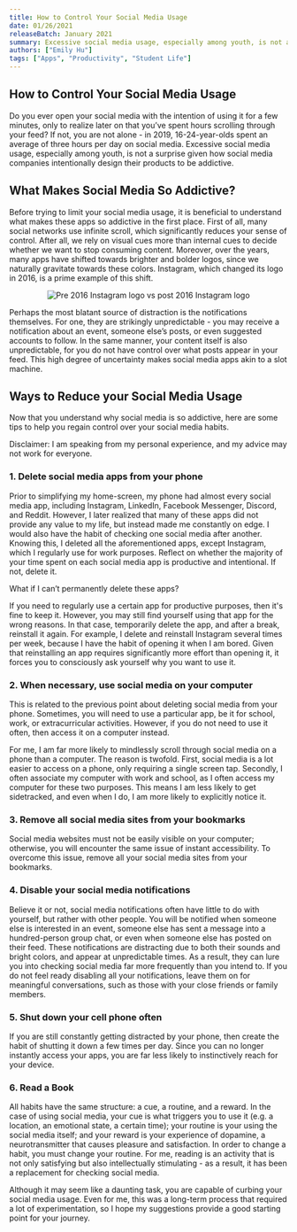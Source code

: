 ```yaml
---
title: How to Control Your Social Media Usage
date: 01/26/2021
releaseBatch: January 2021
summary: Excessive social media usage, especially among youth, is not a surprise given how social media companies intentionally design their products to be addictive.
authors: ["Emily Hu"]
tags: ["Apps", "Productivity", "Student Life"]
---
```


<div>
  <h2>How to Control Your Social Media Usage</h2>
  <p>Do you ever open your social media with the intention of using it for a few minutes, only to realize later on that you’ve spent hours scrolling through your feed? If not, you are not alone - in 2019, 16-24-year-olds spent an average of three hours
  per day on social media. Excessive social media usage, especially among youth, is not a surprise given how social media companies intentionally design their products to be addictive.</p>

  <h2>What Makes Social Media So Addictive?</h2>
  <p>Before trying to limit your social media usage, it is beneficial to understand what makes these apps so addictive in the first place. First of all, many social networks use infinite scroll, which significantly reduces your sense of control. After
  all, we rely on visual cues more than internal cues to decide whether we want to stop consuming content. Moreover, over the years, many apps have shifted towards brighter and bolder logos, since we naturally gravitate towards these colors.
  Instagram, which changed its logo in 2016, is a prime example of this shift.</p>

  <div align="center">
    <figure>
      <img src="/blog/january-2021/social-media.png" alt="Pre 2016 Instagram logo vs post 2016 Instagram logo" />
    </figure>
  </div>

  <p>Perhaps the most blatant source of distraction is the notifications themselves. For one, they are strikingly unpredictable - you may receive a notification about an event, someone else’s posts, or even suggested accounts to follow. In the same
  manner, your content itself is also unpredictable, for you do not have control over what posts appear in your feed. This high degree of uncertainty makes social media apps akin to a slot machine.</p>

  <h2>Ways to Reduce your Social Media Usage</h2>
  <p>Now that you understand why social media is so addictive, here are some tips to help you regain control over your social media habits.</p>

  <p>Disclaimer: I am speaking from my personal experience, and my advice may not work for everyone.</p>

  <h3>1. Delete social media apps from your phone</h3>
  <p>Prior to simplifying my home-screen, my phone had almost every social media app, including Instagram, LinkedIn, Facebook Messenger, Discord, and Reddit. However, I later realized that many of these apps did not provide any value to my life, but
  instead made me constantly on edge. I would also have the habit of checking one social media after another. Knowing this, I deleted all the aforementioned apps, except Instagram, which I regularly use for work purposes. Reflect on whether the
  majority of your time spent on each social media app is productive and intentional. If not, delete it.</p>
  <p>What if I can’t permanently delete these apps?</p>
  <p>If you need to regularly use a certain app for productive purposes, then it's fine to keep it. However, you may still find yourself using that app for the wrong reasons. In that case, temporarily delete the app, and after a break, reinstall it
  again. For example, I delete and reinstall Instagram several times per week, because I have the habit of opening it when I am bored. Given that reinstalling an app requires significantly more effort than opening it, it forces you to consciously ask
  yourself why you want to use it.</p>

  <h3>2. When necessary, use social media on your computer</h3>
  <p>This is related to the previous point about deleting social media from your phone. Sometimes, you will need to use a particular app, be it for school, work, or extracurricular activities. However, if you do not need to use it often, then access it
  on a computer instead.</p>
  <p>For me, I am far more likely to mindlessly scroll through social media on a phone than a computer. The reason is twofold. First, social media is a lot easier to access on a phone, only requiring a single screen tap. Secondly, I often associate my
  computer with work and school, as I often access my computer for these two purposes. This means I am less likely to get sidetracked, and even when I do, I am more likely to explicitly notice it.</p>

  <h3>3. Remove all social media sites from your bookmarks</h3>
<p>  Social media websites must not be easily visible on your computer; otherwise, you will encounter the same issue of instant accessibility. To overcome this issue, remove all your social media sites from your bookmarks.</p>

  <h3>4. Disable your social media notifications</h3>
  <p>Believe it or not, social media notifications often have little to do with yourself, but rather with other people. You will be notified when someone else is interested in an event, someone else has sent a message into a hundred-person group chat,
  or even when someone else has posted on their feed. These notifications are distracting due to both their sounds and bright colors, and appear at unpredictable times. As a result, they can lure you into checking social media far more frequently
  than you intend to. If you do not feel ready disabling all your notifications, leave them on for meaningful conversations, such as those with your close friends or family members.</p>

  <h3>5. Shut down your cell phone often</h3>
  <p>If you are still constantly getting distracted by your phone, then create the habit of shutting it down a few times per day. Since you can no longer instantly access your apps, you are far less likely to instinctively reach for your device.</p>

  <h3>6. Read a Book</h3>
  <p>All habits have the same structure: a cue, a routine, and a reward. In the case of using social media, your cue is what triggers you to use it (e.g. a location, an emotional state, a certain time); your routine is your using the social media
  itself; and your reward is your experience of dopamine, a neurotransmitter that causes pleasure and satisfaction. In order to change a habit, you must change your routine. For me, reading is an activity that is not only satisfying but also
  intellectually stimulating - as a result, it has been a replacement for checking social media.</p>

  <p>Although it may seem like a daunting task, you are capable of curbing your social media usage. Even for me, this was a long-term process that required a lot of experimentation, so I hope my suggestions provide a good starting point for your
  journey.</p>

<!-- TODO: YouTube Video link -->

</div>
